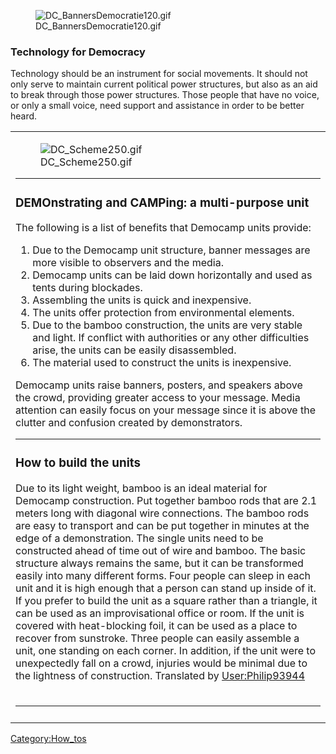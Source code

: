 {{Lang|[[Demo Camp Einheiten|Deutsch]] - [[Demo Camp Units|English]]}} {{copyedit}} 

[[Image:DC BannersDemocratie120.gif|frame|right]] 

=== Technology for Democracy ===

Technology should be an instrument for social movements. It should not only serve to maintain current political power structures, but also as an aid to break through those power structures. 
<!-- Suggest expanding introduction to tie in the need to demonstrate, the drawbacks to the traditional way of demonstrating, and how this lead to the idea for Democamp -->Those people that have no voice, or only a small voice, need support and assistance in order to be better heard. 
<br>

{| class="FCK__ShowTableBorders" cellpadding="5" width="100%"
|-
| colspan="2" | 
[[Image:DC Scheme250.gif|right]] 

----

=== DEMOnstrating and CAMPing: a multi-purpose unit  ===
The following is a list of benefits that Democamp units provide:

#Due to the Democamp unit structure, banner messages are more visible to observers and the media. 
#Democamp units can be laid down horizontally and used as tents during blockades. 
#Assembling the units is quick and inexpensive.
#The units offer protection from environmental elements.
#Due to the bamboo construction, the units are very stable and light.  If conflict with authorities or any other difficulties arise, the units can be easily disassembled. 
#The material used to construct the units is inexpensive. <!-- Consider listing other benefits below here --> 

Democamp units raise banners, posters, and speakers above the crowd, providing greater access to your message. Media attention can easily focus on your message since it is above the clutter and confusion created by demonstrators. <!-- Consider moving this to the introduction -->


----

=== How to build the <!-- DemoCamp --~~~~determine if DemoCamp or Democamp is preferred and apply throughout--> units ===

Due to its light weight, bamboo is an ideal material for Democamp construction. Put together bamboo rods that are 2.1 meters long with diagonal wire connections. The bamboo rods are easy to transport and can be put together in minutes at the edge of a demonstration. The single units need to be constructed ahead of time out of wire and bamboo. The basic structure always remains the same, but it can be transformed easily into many different forms. Four people can sleep in each unit and it is high enough that a person can stand up inside of it. If you prefer to build the unit as a square rather than a triangle, it can be used as an improvisational office or room. If the unit is covered with heat-blocking foil, it can be used as a place to recover from sunstroke. Three people can easily assemble a unit, one standing on each corner. In addition, if the unit were to unexpectedly fall on a crowd, injuries would be minimal due to the lightness of construction. <!-- This section may be better consolidated in to the benefits section of the article.  Perhaps add more assembly instructions here.-->Translated by [[User:Philip93944]]

| 
[[Image:DC FiveUpMaastricht250.gif]]

|-
| colspan="2" | 
----

|-
| 
{{Demotechpage}}

|}

[[Category:How_tos]]